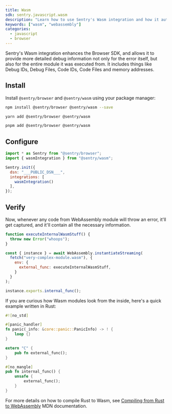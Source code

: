 ```yaml
---
title: Wasm
sdk: sentry.javascript.wasm
description: "Learn how to use Sentry's Wasm integration and how it automatically reports errors and exceptions in your Wasm module."
keywords: ["wasm", "webassembly"]
categories:
  - javascript
  - browser
---
```


Sentry's Wasm integration enhances the Browser SDK, and allows it to provide more detailed debug information not only for the error itself, but also for the entire module it was executed from. It includes things like Debug IDs, Debug Files, Code IDs, Code Files and memory addresses.

## Install

Install `@sentry/browser` and `@sentry/wasm` using your package manager:


```bash {tabTitle:npm}
npm install @sentry/browser @sentry/wasm --save
```

```bash {tabTitle:yarn}
yarn add @sentry/browser @sentry/wasm
```

```bash {tabTitle:pnpm}
pnpm add @sentry/browser @sentry/wasm
```

## Configure


```javascript
import * as Sentry from "@sentry/browser";
import { wasmIntegration } from "@sentry/wasm";

Sentry.init({
  dsn: "___PUBLIC_DSN___",
  integrations: [
    wasmIntegration()
  ],
});
```

## Verify

Now, whenever any code from WebAssembly module will throw an error, it'll get captured, and it'll contain all the necessary information.

```javascript
function executeInternalWasmStuff() {
  throw new Error("whoops");
}

const { instance } = await WebAssembly.instantiateStreaming(
  fetch("very-complex-module.wasm"), {
    env: {
      external_func: executeInternalWasmStuff,
    }
  }
);

instance.exports.internal_func();
```

If you are curious how Wasm modules look from the inside, here's a quick example written in Rust:

```rust
#![no_std]

#[panic_handler]
fn panic(_info: &core::panic::PanicInfo) -> ! {
    loop {}
}

extern "C" {
    pub fn external_func();
}

#[no_mangle]
pub fn internal_func() {
    unsafe {
        external_func();
    }
}
```

For more details on how to compile Rust to Wasm, see [Compiling from Rust to WebAssembly](https://developer.mozilla.org/en-US/docs/WebAssembly/Rust_to_wasm) MDN documentation.
